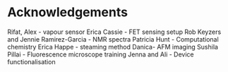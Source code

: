 # Acknowledgements {.unnumbered}


Rifat, Alex - vapour sensor
Erica Cassie - FET sensing setup
Rob Keyzers and Jennie Ramirez-Garcia - NMR spectra
Patricia Hunt - Computational chemistry
Erica Happe - steaming method
Danica- AFM imaging
Sushila Pillai - Fluorescence microscope training
Jenna and Ali - Device functionalisation
